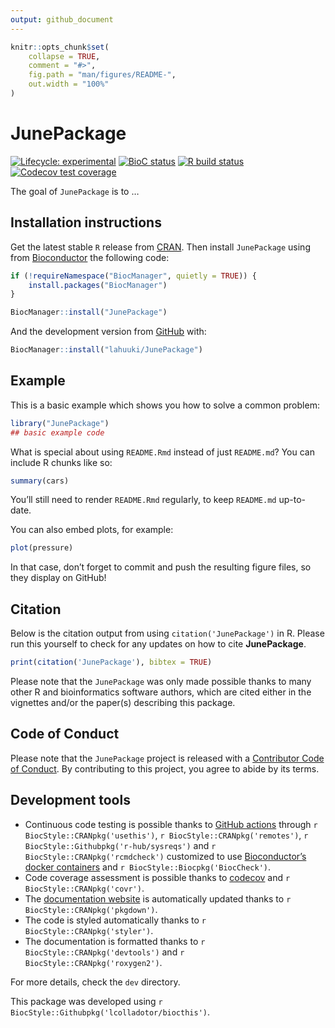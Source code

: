 ```yaml
---
output: github_document
---
```


<!-- README.md is generated from README.Rmd. Please edit that file -->

```r
knitr::opts_chunk$set(
    collapse = TRUE,
    comment = "#>",
    fig.path = "man/figures/README-",
    out.width = "100%"
)
```

# JunePackage

<!-- badges: start -->
[![Lifecycle: experimental](https://img.shields.io/badge/lifecycle-experimental-orange.svg)](https://www.tidyverse.org/lifecycle/#experimental)
[![BioC status](http://www.bioconductor.org/shields/build/release/bioc/JunePackage.svg)](https://bioconductor.org/checkResults/release/bioc-LATEST/JunePackage)
[![R build status](https://github.com/lahuuki/JunePackage/workflows/R-CMD-check-bioc/badge.svg)](https://github.com/lahuuki/JunePackage/actions)
[![Codecov test coverage](https://codecov.io/gh/lahuuki/JunePackage/branch/master/graph/badge.svg)](https://codecov.io/gh/lahuuki/JunePackage?branch=master)
<!-- badges: end -->

The goal of `JunePackage` is to ...

## Installation instructions

Get the latest stable `R` release from [CRAN](http://cran.r-project.org/). Then install `JunePackage` using from [Bioconductor](http://bioconductor.org/) the following code:

```r
if (!requireNamespace("BiocManager", quietly = TRUE)) {
    install.packages("BiocManager")
}

BiocManager::install("JunePackage")
```

And the development version from [GitHub](https://github.com/) with:

```r
BiocManager::install("lahuuki/JunePackage")
```
## Example

This is a basic example which shows you how to solve a common problem:

```r
library("JunePackage")
## basic example code
```

What is special about using `README.Rmd` instead of just `README.md`? You can include R chunks like so:

```r
summary(cars)
```

You'll still need to render `README.Rmd` regularly, to keep `README.md` up-to-date.

You can also embed plots, for example:

```r
plot(pressure)
```

In that case, don't forget to commit and push the resulting figure files, so they display on GitHub!

## Citation

Below is the citation output from using `citation('JunePackage')` in R. Please
run this yourself to check for any updates on how to cite __JunePackage__.

```r
print(citation('JunePackage'), bibtex = TRUE)
```

Please note that the `JunePackage` was only made possible thanks to many other R and bioinformatics software authors, which are cited either in the vignettes and/or the paper(s) describing this package.

## Code of Conduct

Please note that the `JunePackage` project is released with a [Contributor Code of Conduct](https://contributor-covenant.org/version/2/0/CODE_OF_CONDUCT.html). By contributing to this project, you agree to abide by its terms.

## Development tools

* Continuous code testing is possible thanks to [GitHub actions](https://www.tidyverse.org/blog/2020/04/usethis-1-6-0/)  through `r BiocStyle::CRANpkg('usethis')`, `r BiocStyle::CRANpkg('remotes')`, `r BiocStyle::Githubpkg('r-hub/sysreqs')` and `r BiocStyle::CRANpkg('rcmdcheck')` customized to use [Bioconductor's docker containers](https://www.bioconductor.org/help/docker/) and `r BiocStyle::Biocpkg('BiocCheck')`.
* Code coverage assessment is possible thanks to [codecov](https://codecov.io/gh) and `r BiocStyle::CRANpkg('covr')`.
* The [documentation website](http://lahuuki.github.io/JunePackage) is automatically updated thanks to `r BiocStyle::CRANpkg('pkgdown')`.
* The code is styled automatically thanks to `r BiocStyle::CRANpkg('styler')`.
* The documentation is formatted thanks to `r BiocStyle::CRANpkg('devtools')` and `r BiocStyle::CRANpkg('roxygen2')`.

For more details, check the `dev` directory.

This package was developed using `r BiocStyle::Githubpkg('lcolladotor/biocthis')`.


